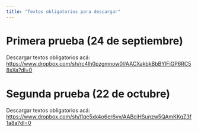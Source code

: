 ```yaml
---
title: "Textos obligatorios para descargar"
---
```


# Primera prueba (24 de septiembre)

Descargar textos obligatorios acá: <https://www.dropbox.com/sh/rc4lh0pzgmnow0l/AACXakbkBbBYlFiGP6RC58sXa?dl=0>

# Segunda prueba (22 de octubre)

Descargar textos obligatorios acá: <https://www.dropbox.com/sh/l1qe5xk4o6er6vv/AABciHSunzw5QAmKKgZ3f1a8a?dl=0>




